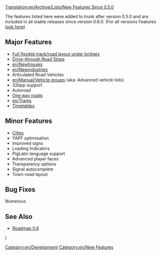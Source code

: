 [[Translation:en/Archive/Lists/New Features Since 0.5.0]]


The features listed here were added to trunk after version 0.5.0 and are included in all stable releases since version 0.6.0.  (For all versions Features [[:Category:en/New Features|look here]])

==Major Features==
* [[en/unsorted/New Bridges|Full flexible track/road layout under bridges]]
* [[en/Manual/Drive-through Road Stops|Drive-through Road Stops]]
* [[en/Newhouses]]
* [[en/Newindustries]]
* Articulated Road Vehicles
* [[en/Manual/Vehicle groups]] (aka: Advanced vehicle lists)
* 32bpp support
* Autoroad
* [[en/Manual/Roadway construction#Building_one-way_roads|One way roads]]
* [[en/Trams]]
* [[en/Manual/Timetable|Timetables]]

==Minor Features==
* [[en/City|Cities]]
* YAPF optimisation
* Improved signs
* Loading Indicators
* PigLatin language support
* Advanced player faces
* Transparency options
* Signal autocomplete
* Town-road layout


==Bug Fixes==
Numerous

==See Also==
*[[en/Archive/Lists/Roadmap 0.6|Roadmap 0.6]]

[[Category:en/Development]][[Category:en/New Features]])